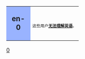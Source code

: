 {{Commonscat|User en-0}}

{| cellspacing="0" style="width:238px;background:#E0E8FF"
|-----
| style="width:45px;height:45px;background:#99B3FF;text-align:center;font-size:14pt" | '''en-0'''
| style="font-size:8pt;padding:4pt;line-height:1.25em" | {{Lang|en|These users '''[[:Category:en-0_使用者|can't understand]]''' '''[[:Category:en_使用者|English]]'''.}}<br/>这些用户'''[[:Category:En-0_使用者|无法理解]][[:Category:en_使用者|英语]]'''。
|}</div>

[[Category:En_使用者|0]]
